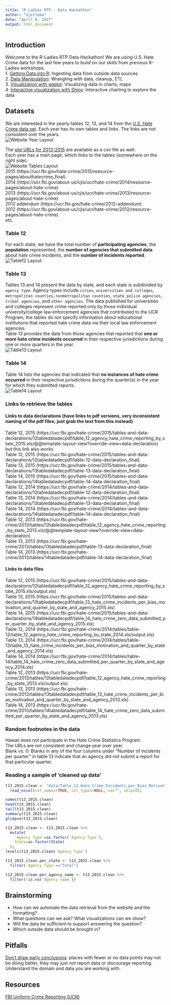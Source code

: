 ```yaml
---
title: "R Ladies RTP - Data Hackathon"
author: "Gjeltema"
date: "April 8, 2017"
output: html_document
---
```


## Introduction
Welcome to the R-Ladies RTP Data Hackathon! We are using U.S. Hate Crime data for the last few years to build on our skills from previous R-Ladies workshops.  
1. [Getting Data into R](https://github.com/rladies/rtp-data-import-11-13-16): Ingesting data from outside data sources   
2. [Data Manipulation](https://github.com/rladies/rtp-data-manipulation-09-22-16): Wrangling with data, cleanup, ETL  
3. [Visualization with ggplot](https://github.com/rladies/rtp-data-viz-ggplot2-10-15-16): Visualizing data in charts, maps  
4. [Interactive visualization with Shiny](https://github.com/rladies/rtp_20170309_shiny): Interactive charting to explore the data  

## Datasets
We are interested in the yearly tables 12, 13, and 14 from the [U.S. Hate Crime data set](https://ucr.fbi.gov/hate-crime). Each year has its own tables and links. The links are not consistent over the years.  
![Website Year Layout](https://github.com/math-and-data/rtp_20170408_data_hackathon/blob/master/screenshot_website_years.PNG)  

The [site URLs for 2013-2015](https://github.com/math-and-data/rtp_20170408_data_hackathon/blob/master/url_links_to_hate_crime_data.csv) are available as a csv file as well.  
Each year has a main page, which links to the tables (somewhere on the right side):  
![Website Tables Layout](https://github.com/math-and-data/rtp_20170408_data_hackathon/blob/master/screenshot_website_tables.PNG)  
2015 (https://ucr.fbi.gov/hate-crime/2015/resource-pages/abouthatecrime_final)  
2014 (https://ucr.fbi.gov/about-us/cjis/ucr/hate-crime/2014/resource-pages/about-hate-crime)  
2013 (https://ucr.fbi.gov/about-us/cjis/ucr/hate-crime/2013/resource-pages/about-hate-crime)  
2012 addendum (https://ucr.fbi.gov/hate-crime/2012-addendum)  
2012 (https://ucr.fbi.gov/about-us/cjis/ucr/hate-crime/2012/resource-pages/about-hate-crime)  
etc.  

### Table 12  
For each state, we have the total number of **participating agencies**, the **population** represented, the **number of agencies that submitted data** about hate crime incidents, and the **number of incidents reported**.  
![Table12 Layout](https://github.com/math-and-data/rtp_20170408_data_hackathon/blob/master/screenshot_table_12.PNG)  

### Table 13  
Tables 13 and 14 present the data by state, and each state is subdivided by ``agency type``. Agency types include ``cities``, ``universities and colleges``, ``metropolitan counties``, ``nonmetropolitan counties``, ``state police agencies``, ``tribal agencies``, and ``other agencies``. The data published for universities and colleges represent crime reported only by those individual university/college law enforcement agencies that contributed to the UCR Program; the tables do not specify information about educational institutions that reported hate crime data via their local law enforcement agencies.  
Table 13 provides the data from those agencies that reported that **one or more hate crime incidents occurred** in their respective jurisdictions during one or more quarters in the year.  
![Table13 Layout](https://github.com/math-and-data/rtp_20170408_data_hackathon/blob/master/screenshot_table_13.PNG)  

### Table 14  
Table 14 lists the agencies that indicated that **no instances of hate crime occurred** in their respective jurisdictions during the quarter(s) in the year for which they submitted reports.  
![Table14 Layout](https://github.com/math-and-data/rtp_20170408_data_hackathon/blob/master/screenshot_table_14.PNG)  

### Links to retrieve the tables
#### Links to data declarations (have links to pdf versions, very inconsistent naming of the pdf files; just grab the text from this instead)
Table 12, 2015 (https://ucr.fbi.gov/hate-crime/2015/tables-and-data-declarations/12tabledatadecpdf/table_12_agency_hate_crime_reporting_by_state_2015.xls/@@template-layout-view?override-view=data-declaration) but this link also works   
Table 12, 2015 (https://ucr.fbi.gov/hate-crime/2015/tables-and-data-declarations/12tabledatadecpdf/table-12-data-declaration_final)  
Table 13, 2015 (https://ucr.fbi.gov/hate-crime/2015/tables-and-data-declarations/13tabledatadecpdf/table-13-data-declaration_final)  
Table 14, 2015 (https://ucr.fbi.gov/hate-crime/2015/tables-and-data-declarations/14tabledatadecpdf/table-14-data-declaration_final)  
Table 12, 2014 (https://ucr.fbi.gov/hate-crime/2014/tables-and-data-declarations/12tabledatadecpdf/table-12-data-declaration_final)  
Table 13, 2014 (https://ucr.fbi.gov/hate-crime/2014/tables-and-data-declarations/13tabledatadecpdf/table-13-data-declaration_final)  
Table 14, 2014 (https://ucr.fbi.gov/hate-crime/2014/tables-and-data-declarations/14tabledatadecpdf/table-14-data-declaration_final)  
Table 12, 2013 (https://ucr.fbi.gov/hate-crime/2013/tables/12tabledatadecpdf/table_12_agency_hate_crime_reporting_by_state_2013.xls/@@template-layout-view?override-view=data-declaration)  
Table 13, 2013 (https://ucr.fbi.gov/hate-crime/2013/tables/13tabledatadecpdf/table-13-data-declaration_final)  
Table 14, 2013 (https://ucr.fbi.gov/hate-crime/2013/tables/14tabledatadecpdf/table-14-data-declaration_final)  

#### Links to data files  
Table 12, 2015 (https://ucr.fbi.gov/hate-crime/2015/tables-and-data-declarations/12tabledatadecpdf/table_12_agency_hate_crime_reporting_by_state_2015.xls/output.xls)  
Table 13, 2015 (https://ucr.fbi.gov/hate-crime/2015/tables-and-data-declarations/13tabledatadecpdf/table_13_hate_crime_incidents_per_bias_motivation_and_quarter_by_state_and_agency_2015.xls)  
Table 14, 2015 (https://ucr.fbi.gov/hate-crime/2015/tables-and-data-declarations/14tabledatadecpdf/table_14_hate_crime_zero_data_submitted_per_quarter_by_state_and_agency_2015.xls)  
Table 12, 2014 (https://ucr.fbi.gov/hate-crime/2014/tables/table-12/table_12_agency_hate_crime_reporting_by_state_2014.xls/output.xls)  
Table 13, 2014 (https://ucr.fbi.gov/hate-crime/2014/tables/table-13/table_13_hate_crime_incidents_per_bias_motivation_and_quarter_by_state_and_agency_2014.xls)  
Table 14, 2014 (https://ucr.fbi.gov/hate-crime/2014/tables/table-14/table_14_hate_crime_zero_data_submitted_per_quarter_by_state_and_agency_2014.xls)  
Table 12, 2013 (https://ucr.fbi.gov/hate-crime/2013/tables/12tabledatadecpdf/table_12_agency_hate_crime_reporting_by_state_2013.xls/output.xls)  
Table 13, 2013 (https://ucr.fbi.gov/hate-crime/2013/tables/13tabledatadecpdf/table_13_hate_crime_incidents_per_bias_motivation_and_quarter_by_state_and_agency_2013.xls)  
Table 14, 2013 (https://ucr.fbi.gov/hate-crime/2013/tables/14tabledatadecpdf/table_14_hate_crime_zero_data_submitted_per_quarter_by_state_and_agency_2013.xls)  

### Random footnotes in the data
Hawaii does not participate in the Hate Crime Statistics Program.  
The URLs are not consistent and change year over year.  
Blank vs. 0:  Blanks in any of the four columns under "Number of incidents per quarter" in table 13 indicate that an agency did not submit a report for that particular quarter.  

### Reading a sample of 'cleaned up data'
```r
t13_2015.clean <- "data/Table_13_Hate_Crime_Incidents_per_Bias_Motivation_and_Quarter_by_State_and_Agency_2015-manual_correction.xls" %>%
  read_excel(col_names=TRUE, col_types=NULL, na="", skip=0);

names(t13_2015.clean)
head(t13_2015.clean)
tail(t13_2015.clean)
summary(t13_2015.clean)
glimpse(t13_2015.clean)

t13_2015.clean <- t13_2015.clean %>% 
  mutate(
    `Agency Type`=as.factor(`Agency Type`),
    State=as.factor(State)
  );
levels(t13_2015.clean$`Agency Type`)

t13_2015.clean.per_state <- t13_2015.clean %>%
  filter(`Agency Type`=="Total")

t13_2015.clean.per_agency_name <- t13_2015.clean %>%
  filter(!is.na(`Agency name`))
```

## Brainstorming
* How can we automate the data retrieval from the website and the formatting?
* What questions can we ask? What visualizations can we show?
* Will the data be sufficient to support answering the question?
* Which outside data should be brought in?


## Pitfalls
[Don't draw early conclusions](https://ucr.fbi.gov/ucr-statistics-their-proper-use): places with fewer or no data points may not be doing better, they may just not report data or discourage reporting.  
Understand the domain and data you are working with.  

## Resources
[FBI Uniform Crime Reporting (UCR)](https://ucr.fbi.gov/)
